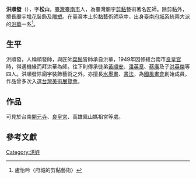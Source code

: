 '''洪順發'''（{{bd|1917年||1971年}}），字'''松山'''，[[臺灣|臺灣]][[臺南市|臺南市]]人，為臺灣廟宇[[剪黏|剪黏]]藝術著名匠師。除剪黏外，擅長廟宇[[堆花|堆花]]裝飾及[[雕塑|雕塑]]。在臺灣本土剪黏藝術師承中，出身臺南[[府城|府城]]系統兩大派的[[洪華|洪華]]一系<ref>盧怡吟〈府城的剪黏藝術〉</ref>。

==生平==
洪順發，人稱順發師，與匠師[[葉鬃|葉鬃]]皆師承自洪華，1949年因修繕台南市[[良皇宮|良皇宮]]時，得遇機緣而拜洪華為師。往下則傳承徒弟[[黃順安|黃順安]]、[[潘英章|潘英章]]、[[蔡廣|蔡廣]]及子[[洪英傑|洪英傑]]等四人。洪順發除廟宇裝飾藝術之外，亦擅長[[水墨畫|水墨畫]]、[[書法|書法]]，為[[國風畫會|國風畫會]]創始成員，作品曾多次入選[[台灣美術展覽會|台灣美術展覽會]]。

==作品==
可見於台南[[開元寺|開元寺]]、[[良皇宮|良皇宮]]、高雄鳳山媽祖宮等處。

==參考文獻==
{{Reflist|2}}
[[Category:洪姓|Category:洪姓]]